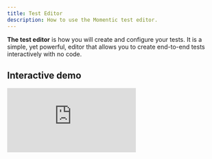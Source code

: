 ```yaml
---
title: Test Editor
description: How to use the Momentic test editor.
---
```


**The test editor** is how you will create and configure your tests. It is a simple, yet powerful, editor that allows you to create end-to-end tests interactively with no code.

## Interactive demo

<div
  style={{
    position: "relative",
    paddingBottom: "calc(70.63696369636963% + 42px)",
    height: 0,
  }}
>
  <iframe
    src="https://app.supademo.com/embed/N2t2lIbAXPJfetuF0F8AG"
    frameBorder="0"
    allowFullScreen
    allow="clipboard-write"
    style={{
      position: "absolute",
      top: 0,
      left: 0,
      width: "100%",
      height: "100%",
    }}
  ></iframe>
</div>